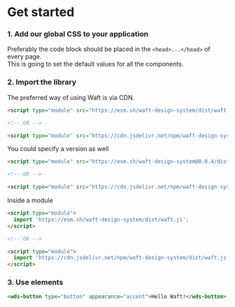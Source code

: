 
<Meta title="Web/Get started" />

# Get started

### 1. Add our global CSS to your application
Preferably the code block should be placed in the `<head>...</head>` of every page. \
This is going to set the default values for all the components.

<Source language="html" code={generateWebGlobalStyles()} />

### 2. Import the library
The preferred way of using Waft is via CDN.

```html
<script type="module" src="https://esm.sh/waft-design-system/dist/waft.js"></script>

<!-- OR -->

<script type="module" src="https://cdn.jsdelivr.net/npm/waft-design-system/dist/waft.js"></script>
```

You could specify a version as well

```html
<script type="module" src="https://esm.sh/waft-design-system@0.0.4/dist/waft.js"></script>

<!-- OR -->

<script type="module" src="https://cdn.jsdelivr.net/npm/waft-design-system@0.0.4/dist/waft.js"></script>
```

Inside a module
```html
<script type="module">
  import 'https://esm.sh/waft-design-system/dist/waft.js';
</script>

<!-- OR -->

<script type="module">
  import 'https://cdn.jsdelivr.net/npm/waft-design-system/dist/waft.js';
</script>
```

### 3. Use elements

```html
<wds-button type="button" appearance="accent">Hello Waft!</wds-button>
```
